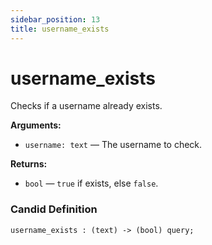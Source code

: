 ```yaml
---
sidebar_position: 13
title: username_exists
---
```

# username_exists

Checks if a username already exists.

**Arguments:**

- `username: text` — The username to check.

**Returns:**

- `bool` — `true` if exists, else `false`.

### Candid Definition

```candid
username_exists : (text) -> (bool) query;
```